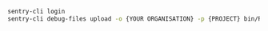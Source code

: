 ```bash
sentry-cli login
sentry-cli debug-files upload -o {YOUR ORGANISATION} -p {PROJECT} bin/Release
```
